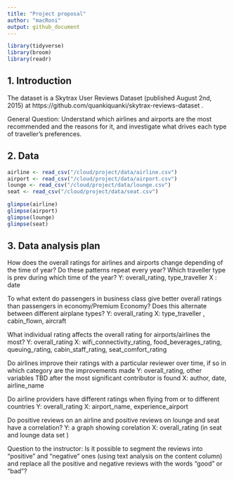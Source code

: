```yaml
---
title: "Project proposal"
author: "macRoni"
output: github_document
---
```


```r
library(tidyverse)
library(broom)
library(readr)
```

## 1. Introduction
The dataset is a Skytrax User Reviews Dataset (published August 2nd, 2015) at https://github.com/quankiquanki/skytrax-reviews-dataset .  


General Question: Understand which airlines and airports are the most recommended and the reasons for it, and investigate what drives each type of traveller’s preferences.



## 2. Data

```r
airline <- read_csv("/cloud/project/data/airline.csv")
airport <- read_csv("/cloud/project/data/airport.csv")
lounge <- read_csv("/cloud/project/data/lounge.csv")
seat <- read_csv("/cloud/project/data/seat.csv")

```

```r
glimpse(airline)
glimpse(airport)
glimpse(lounge)
glimpse(seat)
```

## 3. Data analysis plan

How does the overall ratings for airlines and airports change depending of the time of year? Do these patterns repeat every year? Which traveller type is prev during which time of the year?
Y: overall_rating, type_traveller
X : date

To what extent do passengers in business class give better overall ratings than passengers in economy/Premium Economy?
Does this alternate between different airplane types?
Y: overall_rating
X: type_traveller , cabin_flown, aircraft   


What individual rating affects the overall rating for airports/airlines the most? 
Y: overall_rating
X: wifi_connectivity_rating, food_beverages_rating, queuing_rating, cabin_staff_rating, seat_comfort_rating

Do airlines improve their ratings with a particular reviewer over time, if so in which category are the improvements made
Y: overall_rating, other variables TBD after the most significant contributor is found 
X: author, date, airline_name 

Do airline providers have different ratings when flying from or to different countries
Y: overall_rating
X: airport_name, experience_airport

Do positive reviews on an airline and positive reviews on lounge and seat have a correlation?
Y: a graph showing corelation 
X: overall_rating (in seat and lounge data set )

Question to the instructor: Is it possible to segment the reviews into “positive” and “negative” ones (using text analysis on the content column) and replace all the positive and negative reviews with the words “good” or “bad”?

